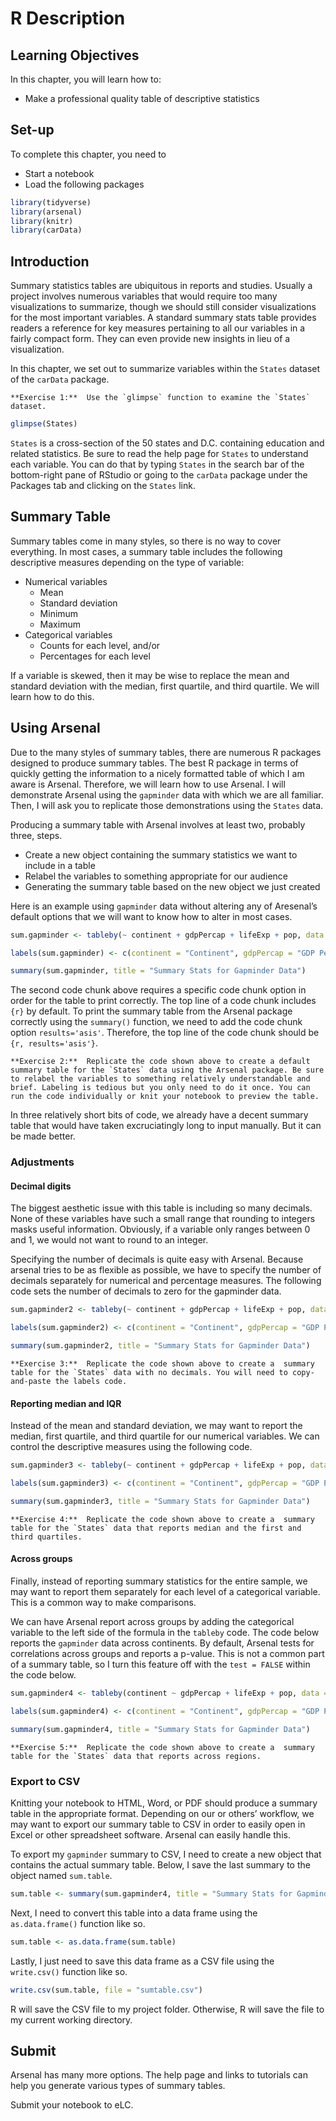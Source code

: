 # R Description

## Learning Objectives

In this chapter, you will learn how to:

- Make a professional quality table of descriptive statistics

## Set-up

To complete this chapter, you need to

- Start a notebook
- Load the following packages

```r
library(tidyverse)
library(arsenal)
library(knitr)
library(carData)
```

## Introduction

Summary statistics tables are ubiquitous in reports and studies. Usually a project involves numerous variables that would require too many visualizations to summarize, though we should still consider visualizations for the most important variables. A standard summary stats table provides readers a reference for key measures pertaining to all our variables in a fairly compact form. They can even provide new insights in lieu of a visualization.

In this chapter, we set out to summarize variables within the `States` dataset of the `carData` package.

```block
**Exercise 1:**  Use the `glimpse` function to examine the `States` dataset.
```

```r
glimpse(States)
```

`States` is a cross-section of the 50 states and D.C. containing education and related statistics. Be sure to read the help page for `States` to understand each variable. You can do that by typing `States` in the search bar of the bottom-right pane of RStudio or going to the `carData` package under the Packages tab and clicking on the `States` link.

## Summary Table

Summary tables come in many styles, so there is no way to cover everything. In most cases, a summary table includes the following descriptive measures depending on the type of variable:

- Numerical variables
  - Mean
  - Standard deviation
  - Minimum
  - Maximum
- Categorical variables
  - Counts for each level, and/or
  - Percentages for each level

If a variable is skewed, then it may be wise to replace the mean and standard deviation with the median, first quartile, and third quartile. We will learn how to do this.

## Using Arsenal

Due to the many styles of summary tables, there are numerous R packages designed to produce summary tables. The best R package in terms of quickly getting the information to a nicely formatted table of which I am aware is Arsenal. Therefore, we will learn how to use Arsenal. I will demonstrate Arsenal using the `gapminder` data with which we are all familiar. Then, I will ask you to replicate those demonstrations using the `States` data.

Producing a summary table with Arsenal involves at least two, probably three, steps.

- Create a new object containing the summary statistics we want to include in a table
- Relabel the variables to something appropriate for our audience
- Generating the summary table based on the new object we just created

Here is an example using `gapminder` data without altering any of Aresenal's default options that we will want to know how to alter in most cases.

```r
sum.gapminder <- tableby(~ continent + gdpPercap + lifeExp + pop, data = gapminder)

labels(sum.gapminder) <- c(continent = "Continent", gdpPercap = "GDP Per Capita", lifeExp = "Life Expectancy", pop = "Population")
```

```r
summary(sum.gapminder, title = "Summary Stats for Gapminder Data")
```

The second code chunk above requires a specific code chunk option in order for the table to print correctly. The top line of a code chunk includes `{r}` by default. To print the summary table from the Arsenal package correctly using the `summary()` function, we need to add the code chunk option `results='asis'`. Therefore, the top line of the code chunk should be `{r, results='asis'}`.

```block
**Exercise 2:**  Replicate the code shown above to create a default summary table for the `States` data using the Arsenal package. Be sure to relabel the variables to something relatively understandable and brief. Labeling is tedious but you only need to do it once. You can run the code individually or knit your notebook to preview the table.
```

In three relatively short bits of code, we already have a decent summary table that would have taken excruciatingly long to input manually. But it can be made better.

### Adjustments

#### Decimal digits {-}

The biggest aesthetic issue with this table is including so many decimals. None of these variables have such a small range that rounding to integers masks useful information. Obviously, if a variable only ranges between 0 and 1, we would not want to round to an integer.

Specifying the number of decimals is quite easy with Arsenal. Because arsenal tries to be as flexible as possible, we have to specify the number of decimals separately for numerical and percentage measures. The following code sets the number of decimals to zero for the gapminder data.

```r
sum.gapminder2 <- tableby(~ continent + gdpPercap + lifeExp + pop, data = gapminder, digits = 0, digits.pct = 0)

labels(sum.gapminder2) <- c(continent = "Continent", gdpPercap = "GDP Per Capita", lifeExp = "Life Expectancy", pop = "Population")
```

```r
summary(sum.gapminder2, title = "Summary Stats for Gapminder Data")
```

```block
**Exercise 3:**  Replicate the code shown above to create a  summary table for the `States` data with no decimals. You will need to copy-and-paste the labels code.
```

#### Reporting median and IQR {-}

Instead of the mean and standard deviation, we may want to report the median, first quartile, and third quartile for our numerical variables. We can control the descriptive measures using the following code.

```r
sum.gapminder3 <- tableby(~ continent + gdpPercap + lifeExp + pop, data = gapminder, digits = 0, digits.pct = 0, numeric.stats = c("median", "q1q3", "range"))

labels(sum.gapminder3) <- c(continent = "Continent", gdpPercap = "GDP Per Capita", lifeExp = "Life Expectancy", pop = "Population")
```

```r
summary(sum.gapminder3, title = "Summary Stats for Gapminder Data")
```

```block
**Exercise 4:**  Replicate the code shown above to create a  summary table for the `States` data that reports median and the first and third quartiles.
```

#### Across groups {-}

Finally, instead of reporting summary statistics for the entire sample, we may want to report them separately for each level of a categorical variable. This is a common way to make comparisons.

We can have Arsenal report across groups by adding the categorical variable to the left side of the formula in the `tableby` code. The code below reports the `gapminder` data across continents. By default, Arsenal tests for correlations across groups and reports a p-value. This is not a common part of a summary table, so I turn this feature off with the `test = FALSE` within the code below.

```r
sum.gapminder4 <- tableby(continent ~ gdpPercap + lifeExp + pop, data = gapminder, digits = 0, digits.pct = 0, test = FALSE)

labels(sum.gapminder4) <- c(continent = "Continent", gdpPercap = "GDP Per Capita", lifeExp = "Life Expectancy", pop = "Population")
```

```r
summary(sum.gapminder4, title = "Summary Stats for Gapminder Data")
```

```block
**Exercise 5:**  Replicate the code shown above to create a  summary table for the `States` data that reports across regions.
```

### Export to CSV

Knitting your notebook to HTML, Word, or PDF should produce a summary table in the appropriate format. Depending on our or others' workflow, we may want to export our summary table to CSV in order to easily open in Excel or other spreadsheet software. Arsenal can easily handle this.

To export my `gapminder` summary to CSV, I need to create a new object that contains the actual summary table. Below, I save the last summary to the object named `sum.table`.

```r
sum.table <- summary(sum.gapminder4, title = "Summary Stats for Gapminder Data")
```

Next, I need to convert this table into a data frame using the `as.data.frame()` function like so.

```r
sum.table <- as.data.frame(sum.table)
```

Lastly, I just need to save this data frame as a CSV file using the `write.csv()` function like so.

```r
write.csv(sum.table, file = "sumtable.csv")
```

R will save the CSV file to my project folder. Otherwise, R will save the file to my current working directory.

## Submit

Arsenal has many more options. The help page and links to tutorials can help you generate various types of summary tables.

Submit your notebook to eLC.